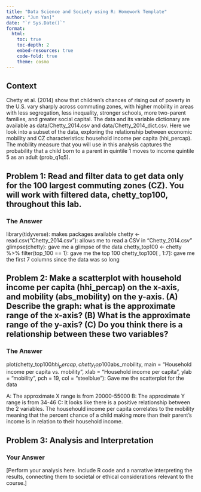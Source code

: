 ```yaml
---
title: "Data Science and Society using R: Homework Template"
author: "Jun Yan]"
date: "`r Sys.Date()`"
format:
  html:
    toc: true
    toc-depth: 2
    embed-resources: true
    code-fold: true
    theme: cosmo
---
```


## Context

Chetty et al. (2014) show that children’s chances of rising out of poverty in the U.S. vary sharply across commuting zones, with higher mobility in areas with less segregation, less inequality, stronger schools, more two-parent families, and greater social capital. The data and its variable dictionary are available as data/Chetty_2014.csv and data/Chetty_2014_dict.csv. Here we look into a subset of the data, exploring the relationship between economic mobility and CZ characteristics: household income per capita (hhi_percap). The mobility measure that you will use in this analysis captures the probability that a child born to a parent in quintile 1 moves to income quintile 5 as an adult (prob_q1q5).


## Problem 1: Read and filter data to get data only for the 100 largest commuting zones (CZ). You will work with filtered data, chetty_top100, throughout this lab.


### The Answer
library(tidyverse): makes packages available 
chetty <- read.csv("Chetty_2014.csv"): allows me to read a CSV in “Chetty_2014.csv”
glimpse(chetty): gave me a glimpse of the data
chetty_top100 <- chetty %>% filter(top_100 == 1): gave me the top 100
chetty_top100[ , 1:7]: gave me the first 7 columns since the data was so long



## Problem 2: Make a scatterplot with household income per capita (hhi_percap) on the x-axis, and mobility (abs_mobility) on the y-axis. (A) Describe the graph: what is the approximate range of the x-axis? (B) What is the approximate range of the y-axis? (C) Do you think there is a relationship between these two variables?


### The Answer

plot(chetty_top100$hhi_percap, chetty_top100$abs_mobility,
   main = "Household income per capita vs. mobility",
   xlab = "Household income per capita", ylab = "mobility",
   pch = 19, col = "steelblue"): Gave me the scatterplot for the data


A: The approximate X range is from 20000-55000
B: The approximate Y range is from 34-46
C: It looks like there is a positive relationship between the 2 variables. The househould income per capita correlates to the mobility meaning that the percent chance of a child making more than their parent's income is in relation to their household income.



## Problem 3: Analysis and Interpretation


### Your Answer
[Perform your analysis here. Include R code and a narrative
interpreting the results, connecting them to societal or ethical
considerations relevant to the course.]




